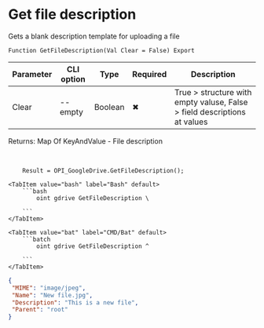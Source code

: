 ﻿---
sidebar_position: 10
description: Get file description and other functions to work with Google Drive in the Open Integration Package, a free open-source integration library for 1C:Enterprise 8, OneScript and CLI
keywords: [1C, 1С, 1С:Enterprise, 1С:Enterprise 8.3, API, Integration, Services, Exchange, OneScript, CLI, Google Drive]
---


# Get file description
 Gets a blank description template for uploading a file



`Function GetFileDescription(Val Clear = False) Export`

  | Parameter | CLI option | Type | Required | Description |
  |-|-|-|-|-|
  | Clear | --empty | Boolean | &#x2716; | True > structure with empty valuse, False > field descriptions at values |

  
  Returns:  Map Of KeyAndValue - File description

<br/>



```bsl title="1C:Enterprise/OneScript code example"
    Result = OPI_GoogleDrive.GetFileDescription();
```
 

 <Tabs>
  
    <TabItem value="bash" label="Bash" default>
        ```bash
            oint gdrive GetFileDescription \
             
        ```
    </TabItem>
  
    <TabItem value="bat" label="CMD/Bat" default>
        ```batch
            oint gdrive GetFileDescription ^
             
        ```
    </TabItem>
</Tabs>


```json title="Result"
{
 "MIME": "image/jpeg",
 "Name": "New file.jpg",
 "Description": "This is a new file",
 "Parent": "root"
}
```
